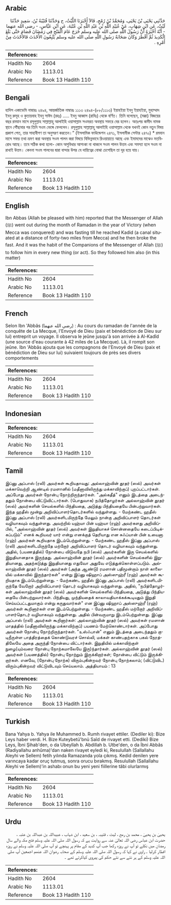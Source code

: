 ## Arabic


<div dir="rtl" lang="ar" style={{fontSize:'larger',backgroundColor:'#f8f9fa',padding:20}}>
حَدَّثَنِي يَحْيَى بْنُ يَحْيَى، وَمُحَمَّدُ بْنُ رُمْحٍ، قَالاَ أَخْبَرَنَا اللَّيْثُ، ح وَحَدَّثَنَا قُتَيْبَةُ بْنُ، سَعِيدٍ حَدَّثَنَا لَيْثٌ، عَنِ ابْنِ شِهَابٍ، عَنْ عُبَيْدِ اللَّهِ بْنِ عَبْدِ اللَّهِ بْنِ عُتْبَةَ، عَنِ ابْنِ عَبَّاسٍ، - رضى الله عنهما - أَنَّهُ أَخْبَرَهُ أَنَّ رَسُولَ اللَّهِ صلى الله عليه وسلم خَرَجَ عَامَ الْفَتْحِ فِي رَمَضَانَ فَصَامَ حَتَّى بَلَغَ الْكَدِيدَ ثُمَّ أَفْطَرَ وَكَانَ صَحَابَةُ رَسُولِ اللَّهِ صلى الله عليه وسلم يَتَّبِعُونَ الأَحْدَثَ فَالأَحْدَثَ مِنْ أَمْرِهِ ‏.‏
</div>
<div style={{backgroundColor:'#f8f9fa',padding:20, marginBottom: 10}}><table> <thead> <tr> <th>References:</th> <th></th> </tr> </thead> <tbody><tr><td>Hadith No</td><td>2604</td></tr><tr><td>Arabic No</td><td>1113.01</td></tr><tr><td>Reference</td><td>Book 13 Hadith 110</td></tr></tbody></table></div>

## Bengali


<div dir="ltr" lang="bn" style={{fontSize:'larger',backgroundColor:'#f8f9fa',padding:20}}>
হাদিস একাডেমি নাম্বারঃ ২৪৯৪, আন্তর্জাতিক নাম্বারঃ ১১১৩ ২৪৯৪-(৮৮/১১১৩) ইয়াহইয়া ইবনু ইয়াহইয়া, মুহাম্মাদ ইবনু রুমূহ ও কুতায়বাহ ইবনু সাঈদ (রহঃ) ..... ইবনু আব্বাস (রাযিঃ) থেকে বর্ণিত। তিনি বলেছেন, (মক্কা) বিজয়ের বছর রমযান মাসে রসূলুল্লাহ সাল্লাল্লাহু আলাইহি ওয়াসাল্লাম সওমরত অবস্থায় সফরে বের হলেন। অতঃপর কাদীদ নামক স্থানে পৌঁছাবার পর তিনি সওম ভেঙ্গে ফেললেন। রসূলুল্লাহ সাল্লাল্লাহু আলাইহি ওয়াসাল্লাম থেকে যখনই কোন নতুন বিষয় প্রকাশ পেত, তার সাহাবীগণ তা অনুসরণ করতেন।” (ইসলামিক ফাউন্ডেশন ২৪৭১, ইসলামীক সেন্টার ২৪৭০) * রমযান মাসে সফর তথা ভ্রমণ করা অবস্থায় সওম পালন করা বিষয়ে বিভিন্নভাবে রিওয়ায়াতে আছে এবং ইমামদের মাঝেও মতবিরোধ আছে। তবে সঠিক কথা হলো- কোন অসুবিধার আশংকা না থাকলে সওম পালন উত্তম এবং সমস্যা হলে সওম না রাখাই উত্তম। কেননা সওম পালনের দ্বারা বান্দার উপর যে দায়িত্বের বোঝা চেপেছিল তা দূর হয়ে যায়।
</div>
<div style={{backgroundColor:'#f8f9fa',padding:20, marginBottom: 10}}><table> <thead> <tr> <th>References:</th> <th></th> </tr> </thead> <tbody><tr><td>Hadith No</td><td>2604</td></tr><tr><td>Arabic No</td><td>1113.01</td></tr><tr><td>Reference</td><td>Book 13 Hadith 110</td></tr></tbody></table></div>

## English


<div dir="ltr" lang="en" style={{fontSize:'larger',backgroundColor:'#f8f9fa',padding:20}}>
Ibn Abbas (Allah be pleased with him) reported that the Messenger of Allah (ﷺ) went out during the month of Ramadan in the year of Victory (when Mecca was conquered) and was fasting till he reached Kadid (a canal situated at a distance of forty-two miles from Mecca) and he then broke the fast. And it was the habit of the Companions of the Messenger of Allah (ﷺ) to follow him in every new thing (or act). So they followed him also (in this matter)
</div>
<div style={{backgroundColor:'#f8f9fa',padding:20, marginBottom: 10}}><table> <thead> <tr> <th>References:</th> <th></th> </tr> </thead> <tbody><tr><td>Hadith No</td><td>2604</td></tr><tr><td>Arabic No</td><td>1113.01</td></tr><tr><td>Reference</td><td>Book 13 Hadith 110</td></tr></tbody></table></div>

## French


<div dir="ltr" lang="fr" style={{fontSize:'larger',backgroundColor:'#f8f9fa',padding:20}}>
Selon Ibn 'Abbâs (رضي الله عنهما) : Au cours du ramadan de l'année de la conquête de La Mecque, l'Envoyé de Dieu (paix et bénédiction de Dieu sur lui) entreprit un voyage. Il observa le jeûne jusqu'à son arrivée à Al-Kadîd (une source d'eau courante à 42 miles de La Mecque). Là, il rompit son jeûne. Ibn 'Abbâs ajouta que les compagnons de l'Envoyé de Dieu (paix et bénédiction de Dieu sur lui) suivaient toujours de près ses divers comportements
</div>
<div style={{backgroundColor:'#f8f9fa',padding:20, marginBottom: 10}}><table> <thead> <tr> <th>References:</th> <th></th> </tr> </thead> <tbody><tr><td>Hadith No</td><td>2604</td></tr><tr><td>Arabic No</td><td>1113.01</td></tr><tr><td>Reference</td><td>Book 13 Hadith 110</td></tr></tbody></table></div>

## Indonesian


<div dir="ltr" lang="id" style={{fontSize:'larger',backgroundColor:'#f8f9fa',padding:20}}>

</div>
<div style={{backgroundColor:'#f8f9fa',padding:20, marginBottom: 10}}><table> <thead> <tr> <th>References:</th> <th></th> </tr> </thead> <tbody><tr><td>Hadith No</td><td>2604</td></tr><tr><td>Arabic No</td><td>1113.01</td></tr><tr><td>Reference</td><td>Book 13 Hadith 110</td></tr></tbody></table></div>

## Tamil


<div dir="ltr" lang="ta" style={{fontSize:'larger',backgroundColor:'#f8f9fa',padding:20}}>
இப்னு அப்பாஸ் (ரலி) அவர்கள் கூறியதாவது: அல்லாஹ்வின் தூதர் (ஸல்) அவர்கள் மக்காவெற்றி ஆண்டில் ரமளானில் (மதீனாவிலிருந்து மக்காவிற்குப்) புறப்பட்டார்கள். அப்போது அவர்கள் நோன்பு நோற்றிருந்தார்கள். "அல்கதீத்" எனும் இடத்தை அடைந்ததும் நோன்பை விட்டுவிட்டார்கள். (பொதுவாக) நபித்தோழர்கள் அல்லாஹ்வின் தூதர் (ஸல்) அவர்களின் செயல்களில் பிந்தியதை, அடுத்து பிந்தியதையே பின்பற்றுவார்கள். இந்த ஹதீஸ் மூன்று அறிவிப்பாளர்தொடர்களில் வந்துள்ளது. - மேற்கண்ட ஹதீஸ் இப்னு அப்பாஸ் (ரலி) அவர்களிடமிருந்தே மேலும் நான்கு அறிவிப்பாளர் தொடர்கள் வழியாகவும் வந்துள்ளது. அவற்றில் யஹ்யா பின் யஹ்யா (ரஹ்) அவர்களது அறிவிப்பில், "அல்லாஹ்வின் தூதர் (ஸல்) அவர்கள் இறுதியாகச் சொன்னதையே கடைப்பிடிக்கப்படும்" எனக் கூறியவர் யார் என்று எனக்குத் தெரியாது என சுஃப்யான் பின் உயைனா (ரஹ்) அவர்கள் கூறியதாக இடம்பெற்றுள்ளது. - மேற்கண்ட ஹதீஸ் இப்னு அப்பாஸ் (ரலி) அவர்களிடமிருந்தே மற்றோர் அறிவிப்பாளர் தொடர் வழியாகவும் வந்துள்ளது. அதில், (பயணத்தில்) நோன்பை விடுவதே நபி (ஸல்) அவர்களின் இரு செயல்களில் இறுதியானதாக இருந்தது. அல்லாஹ்வின் தூதர் (ஸல்) அவர்களின் செயல்களில் இறுதியானது, அதற்கடுத்து இறுதியானது எதுவோ அதுவே எடுத்துக்கொள்ளப்படும். அல்லாஹ்வின் தூதர் (ஸல்) அவர்கள் (அந்த ஆண்டு) ரமளான் பதிமூன்றாம் நாள் காலையில் மக்காவில் இருந்தார்கள்" என்று இப்னு ஷிஹாப் அஸ்ஸுஹ்ரீ (ரஹ்) அவர்கள் கூறியதாக இடம்பெற்றுள்ளது. - மேற்கண்ட ஹதீஸ் இப்னு அப்பாஸ் (ரலி) அவர்களிடமிருந்தே வேறோர் அறிவிப்பாளர் தொடர் வழியாகவும் வந்துள்ளது. அதில், "நபித்தோழர்கள் அல்லாஹ்வின் தூதர் (ஸல்) அவர்களின் செயல்களில் பிந்தியதை, அடுத்து பிந்தியதையே பின்பற்றுவார்கள். பிந்தியது, முந்தியதைக் காலாவதியாக்கக்கூடியதும் இறுதி செய்யப்பட்டதுமாகும் என்று கருதுவார்கள்" என இப்னு ஷிஹாப் அஸ்ஸுஹ்ரீ (ரஹ்) அவர்கள் கூறினார்கள் என இடம்பெற்றுள்ளது. - மேற்கண்ட ஹதீஸ் மற்றோர் அறிவிப்பாளர்தொடர் வழியாகவும் வந்துள்ளது. அதில் பின்வருமாறு இடம்பெற்றுள்ளது. இப்னு அப்பாஸ் (ரலி) அவர்கள் கூறினார்கள்: அல்லாஹ்வின் தூதர் (ஸல்) அவர்கள் ரமளான் மாதத்தில் (மதீனாவிலிருந்து மக்காவிற்குப்) பயணம் மேற்கொண்டார்கள். அப்போது அவர்கள் நோன்பு நோற்றிருந்தார்கள். "உஸ்ஃபான்" எனும் இடத்தை அடைந்ததும் குடிநீருள்ள பாத்திரத்தைக் கொண்டுவரச் சொல்லி, மக்கள் காண்பதற்காக பகல் நேரத்திலேயே அதை அருந்தி நோன்பை விட்டார்கள். இறுதியில் மக்காவிற்குள் நுழை(யும்வரை நோன்பு நோற்கமாலேயே இரு)ந்தார்கள். அல்லாஹ்வின் தூதர் (ஸல்) அவர்கள் (பயணத்தில்) நோன்பு நோற்றும் இருக்கிறார்கள்; நோன்பை விட்டும் இருக்கிறார்கள். எனவே, (நோன்பு நோற்க) விரும்புகின்றவர் நோன்பு நோற்கலாம்; (விட்டுவிட) விரும்புகின்றவர் விட்டுவிடவும் செய்யலாம். அத்தியாயம் : 13
</div>
<div style={{backgroundColor:'#f8f9fa',padding:20, marginBottom: 10}}><table> <thead> <tr> <th>References:</th> <th></th> </tr> </thead> <tbody><tr><td>Hadith No</td><td>2604</td></tr><tr><td>Arabic No</td><td>1113.01</td></tr><tr><td>Reference</td><td>Book 13 Hadith 110</td></tr></tbody></table></div>

## Turkish


<div dir="ltr" lang="tr" style={{fontSize:'larger',backgroundColor:'#f8f9fa',padding:20}}>
Bana Yahya b. Yahya ile Muhammed b. Rumh rivayet ettiler. (Dediler ki): Bize Leys haber verdi. H. Bize Kuteybetü'bnü Saîd de rivayet etti. (Dediki) Bize Leys, İbni Şihab'den, o da Ubeyllah b. Abdillah b. Utbe'den, o da İbni Abbâs (Radiyallahu anhûma)'dan naken rivayet eyledi ki, Resulullah (Sallallahu Aleyhi ve Sellem) fetih yılında Ramazanda yola çıkmış. Kedid denilen yere varıncaya kadar oruç tutmuş, sonra orucu bırakmış. Resulullah (Sallallahu Aleyhi ve Sellem)'in ashabı onun bu yeni yeni fiillerine tâbi olurlarmış
</div>
<div style={{backgroundColor:'#f8f9fa',padding:20, marginBottom: 10}}><table> <thead> <tr> <th>References:</th> <th></th> </tr> </thead> <tbody><tr><td>Hadith No</td><td>2604</td></tr><tr><td>Arabic No</td><td>1113.01</td></tr><tr><td>Reference</td><td>Book 13 Hadith 110</td></tr></tbody></table></div>

## Urdu


<div dir="rtl" lang="ur" style={{fontSize:'larger',backgroundColor:'#f8f9fa',padding:20}}>
یحییٰ بن یحییٰ ، محمد بن رمح ، لیث ، قتیبہ ، بن سعید ، ابن شہاب ، عبیداللہ بن عبداللہ بن عتبہ ، حضرت ابن عباس رضی اللہ تعالیٰ عنہ سے روایت ہے کہ رسول اللہ صلی اللہ علیہ وسلم فتح مکہ والے سال رمضان میں نکلے تو آپ نے روزہ رکھا جب آپ کدید کے مقام پر پہنچے تو آپ صلی اللہ علیہ وسلم نے روزہ افطار کرلیا ۔ راوی نے کہا کہ رسول اللہ صلی اللہ علیہ وسلم کے صحابہ رضوان اللہ عنھم اجمعین آپ صلی اللہ علیہ وسلم کے ہر نئے سے نئے حکم کی پیروی کیاکرتے تھے ۔
</div>
<div style={{backgroundColor:'#f8f9fa',padding:20, marginBottom: 10}}><table> <thead> <tr> <th>References:</th> <th></th> </tr> </thead> <tbody><tr><td>Hadith No</td><td>2604</td></tr><tr><td>Arabic No</td><td>1113.01</td></tr><tr><td>Reference</td><td>Book 13 Hadith 110</td></tr></tbody></table></div>
